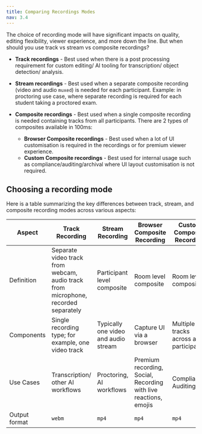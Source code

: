 ```yaml
---
title: Comparing Recordings Modes
nav: 3.4
---
```


The choice of recording mode will have significant impacts on quality, editing flexibility, viewer experience, and more down the line. But when should you use track vs stream vs composite recordings?

- **Track recordings** - Best used when there is a post processing requirement for custom editing/ AI tooling for transcription/ object detection/ analysis.

- **Stream recordings** - Best used when a separate composite recording (video and audio `muxed`) is needed for each participant. Example: in proctoring use case, where separate recording is required for each student taking a proctored exam.

- **Composite recordings** - Best used when a single composite recording is needed containing tracks from all participants. There are 2 types of composites available in 100ms:
    - **Browser Composite recordings** - Best used when a lot of UI customisation is required in the recordings or for premium viewer experience.
    - **Custom Composite recordings** - Best used for internal usage such as compliance/auditing/archival where UI layout customisation is not required.


## Choosing a recording mode
Here is a table summarizing the key differences between track, stream, and composite recording modes across various aspects:

| Aspect | Track Recording | Stream Recording | Browser Composite Recording | Custom Composite Recording |
| --- | --- | --- | --- | --- |
| Definition | Separate video track from webcam, audio track from microphone, recorded separately | Participant level composite | Room level composite | Room level composite |
| Components | Single recording type; for example, one video track | Typically one video and audio stream | Capture UI via a browser| Multiple tracks across all participants |
| Use Cases | Transcription/ other AI workflows | Proctoring, AI workflows | Premium recording, Social, Recording with live reactions, emojis  |  Compliance, Auditing |
| Output format | `webm` | `mp4` | `mp4`  | `mp4` |
